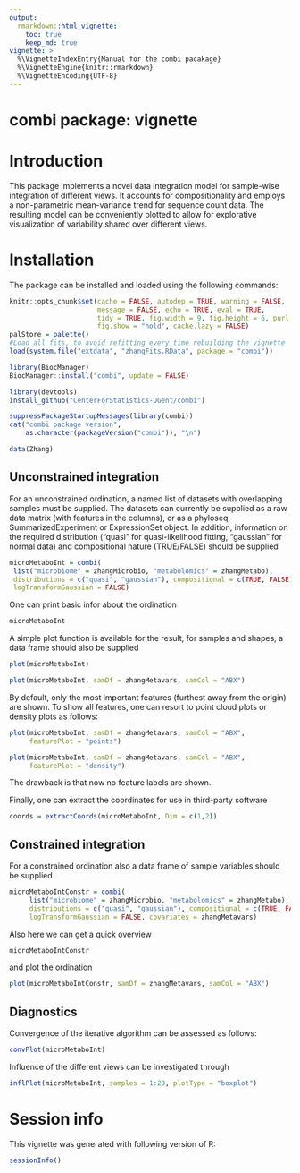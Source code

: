 ```yaml
---
output: 
  rmarkdown::html_vignette:
    toc: true
    keep_md: true
vignette: >
  %\VignetteIndexEntry{Manual for the combi pacakage}
  %\VignetteEngine{knitr::rmarkdown}
  %\VignetteEncoding{UTF-8}
---
```


# combi package: vignette

\setcounter{tocdepth}{5}
\tableofcontents

# Introduction

This package implements a novel data integration model for sample-wise integration of different views. It accounts for compositionality and employs a non-parametric mean-variance trend for sequence count data. The resulting model can be conveniently plotted to allow for explorative visualization of variability shared over different views.

<!-- # Publication -->

<!-- The underlying method of the combi package is described in detail in the following article:  -->

# Installation

The package can be installed and loaded using the following commands:

```r
knitr::opts_chunk$set(cache = FALSE, autodep = TRUE, warning = FALSE, 
                      message = FALSE, echo = TRUE, eval = TRUE, 
                      tidy = TRUE, fig.width = 9, fig.height = 6, purl = TRUE, 
                      fig.show = "hold", cache.lazy = FALSE)
palStore = palette()
#Load all fits, to avoid refitting every time rebuilding the vignette
load(system.file("extdata", "zhangFits.RData", package = "combi"))
```

```r
library(BiocManager)
BiocManager::install("combi", update = FALSE)
```

```r
library(devtools)
install_github("CenterForStatistics-UGent/combi")
```

```r
suppressPackageStartupMessages(library(combi))
cat("combi package version", 
    as.character(packageVersion("combi")), "\n")
```

```r
data(Zhang)
```

## Unconstrained integration

For an unconstrained ordination, a named list of datasets with overlapping samples must be supplied. The datasets can currently be supplied as a raw data matrix (with features in the columns), or as a phyloseq, SummarizedExperiment or ExpressionSet object. In addition, information on the required distribution ("quasi" for quasi-likelihood fitting, "gaussian" for normal data) and compositional nature (TRUE/FALSE) should be supplied

```r
microMetaboInt = combi(
 list("microbiome" = zhangMicrobio, "metabolomics" = zhangMetabo),
 distributions = c("quasi", "gaussian"), compositional = c(TRUE, FALSE),
 logTransformGaussian = FALSE)
```

One can print basic infor about the ordination

```r
microMetaboInt
```

A simple plot function is available for the result, for samples and shapes, a data frame should also be supplied

```r
plot(microMetaboInt)
```

```r
plot(microMetaboInt, samDf = zhangMetavars, samCol = "ABX")
```

By default, only the most important features (furthest away from the origin) are shown. To show all features, one can resort to point cloud plots or density plots as follows:

```r
plot(microMetaboInt, samDf = zhangMetavars, samCol = "ABX", 
     featurePlot = "points")
```

```r
plot(microMetaboInt, samDf = zhangMetavars, samCol = "ABX", 
     featurePlot = "density")
```

The drawback is that now no feature labels are shown.

Finally, one can extract the coordinates for use in third-party software

```r
coords = extractCoords(microMetaboInt, Dim = c(1,2))
```

## Constrained integration

For a constrained ordination also a data frame of sample variables should be supplied

```r
microMetaboIntConstr = combi(
     list("microbiome" = zhangMicrobio, "metabolomics" = zhangMetabo),
     distributions = c("quasi", "gaussian"), compositional = c(TRUE, FALSE),
     logTransformGaussian = FALSE, covariates = zhangMetavars)
```

Also here we can get a quick overview

```r
microMetaboIntConstr
```

and plot the ordination

```r
plot(microMetaboIntConstr, samDf = zhangMetavars, samCol = "ABX")
```

## Diagnostics

Convergence of the iterative algorithm can be assessed as follows:

```r
convPlot(microMetaboInt)
```

Influence of the different views can be investigated through

```r
inflPlot(microMetaboInt, samples = 1:20, plotType = "boxplot")
```

# Session info

This vignette was generated with following version of R:

```r
sessionInfo()
```
